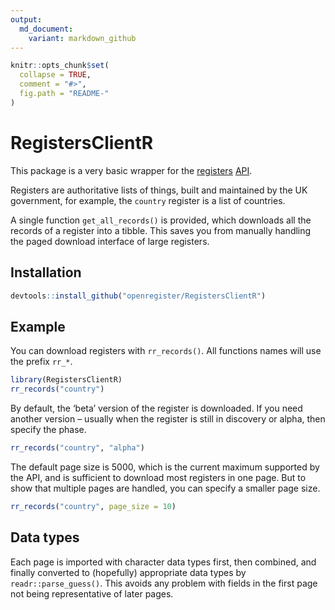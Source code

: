 ```yaml
---
output:
  md_document:
    variant: markdown_github
---
```


```r
knitr::opts_chunk$set(
  collapse = TRUE,
  comment = "#>",
  fig.path = "README-"
)
```

# RegistersClientR

This package is a very basic wrapper for the
[registers](https://registers.cloudapps.digital/)
[API](https://registers-docs.cloudapps.digital/#api-documentation-for-registers).

Registers are authoritative lists of things, built and maintained by the UK
government, for example, the `country` register is a list of countries.

A single function `get_all_records()` is provided, which downloads all the
records of a register into a tibble.  This saves you from manually handling the
paged download interface of large registers.

## Installation

```r
devtools::install_github("openregister/RegistersClientR")
```

## Example

You can download registers with `rr_records()`.  All functions names will use
the prefix `rr_*`.

```r
library(RegistersClientR)
rr_records("country")
```

By default, the 'beta' version of the register is downloaded.  If you need
another version -- usually when the register is still in discovery or alpha,
then specify the phase.

```r
rr_records("country", "alpha")
```

The default page size is 5000, which is the current maximum supported by the
API, and is sufficient to download most registers in one page.  But to show that
multiple pages are handled, you can specify a smaller page size.

```r
rr_records("country", page_size = 10)
```

## Data types

Each page is imported with character data types first, then combined, and
finally converted to (hopefully) appropriate data types by
`readr::parse_guess()`.  This avoids any problem with fields in the first page
not being representative of later pages.
